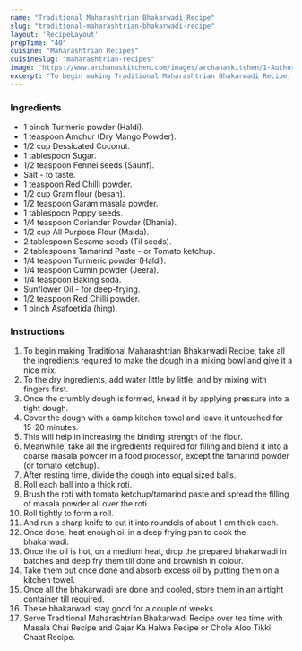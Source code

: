 ---
name: "Traditional Maharashtrian Bhakarwadi Recipe"
slug: "traditional-maharashtrian-bhakarwadi-recipe"
layout: 'RecipeLayout'
prepTime: "40"
cuisine: "Maharashtrian Recipes"
cuisineSlug: "maharashtrian-recipes"
image: "https://www.archanaskitchen.com/images/archanaskitchen/1-Author/gricha874-gmail.com/BHAKARWADI__RECIPEHOW_TO_MAKE_BAKARWADI_1600.jpg"
excerpt: "To begin making Traditional Maharashtrian Bhakarwadi Recipe, take all the ingredients required to make the dough in a mixing bowl and give it a nice mix"
---

### Ingredients

- 1 pinch Turmeric powder (Haldi).
- 1 teaspoon Amchur (Dry Mango Powder).
- 1/2 cup Dessicated Coconut.
- 1 tablespoon Sugar.
- 1/2 teaspoon Fennel seeds (Saunf).
- Salt - to taste.
- 1 teaspoon Red Chilli powder.
- 1/2 cup Gram flour (besan).
- 1/2 teaspoon Garam masala powder.
- 1 tablespoon Poppy seeds.
- 1/4 teaspoon Coriander Powder (Dhania).
- 1/2 cup All Purpose Flour (Maida).
- 2 tablespoon Sesame seeds (Til seeds).
- 2 tablespoons Tamarind Paste - or Tomato ketchup.
- 1/4 teaspoon Turmeric powder (Haldi).
- 1/4 teaspoon Cumin powder (Jeera).
- 1/4 teaspoon Baking soda.
- Sunflower Oil - for deep-frying.
- 1/2 teaspoon Red Chilli powder.
- 1 pinch Asafoetida (hing).

### Instructions

1. To begin making Traditional Maharashtrian Bhakarwadi Recipe, take all the ingredients required to make the dough in a mixing bowl and give it a nice mix.
1. To the dry ingredients, add water little by little, and by mixing with fingers first.
1. Once the crumbly dough is formed, knead it by applying pressure into a tight dough.
1. Cover the dough with a damp kitchen towel and leave it untouched for 15-20 minutes.
1. This will help in increasing the binding strength of the flour.
1. Meanwhile, take all the ingredients required for filling and blend it into a coarse masala powder in a food processor, except the tamarind powder (or tomato ketchup).
1. After resting time, divide the dough into equal sized balls.
1. Roll each ball into a thick roti.
1. Brush the roti with tomato ketchup/tamarind paste and spread the filling of masala powder all over the roti.
1. Roll tightly to form a roll.
1. And run a sharp knife to cut it into roundels of about 1 cm thick each.
1. Once done, heat enough oil in a deep frying pan to cook the bhakarwadi.
1. Once the oil is hot, on a medium heat, drop the prepared bhakarwadi in batches and deep fry them till done and brownish in colour.
1. Take them out once done and absorb excess oil by putting them on a kitchen towel.
1. Once all the bhakarwadi are done and cooled, store them in an airtight container till required.
1. These bhakarwadi stay good for a couple of weeks.
1. Serve Traditional Maharashtrian Bhakarwadi Recipe over tea time with Masala Chai Recipe and Gajar Ka Halwa Recipe or Chole Aloo Tikki Chaat Recipe.
